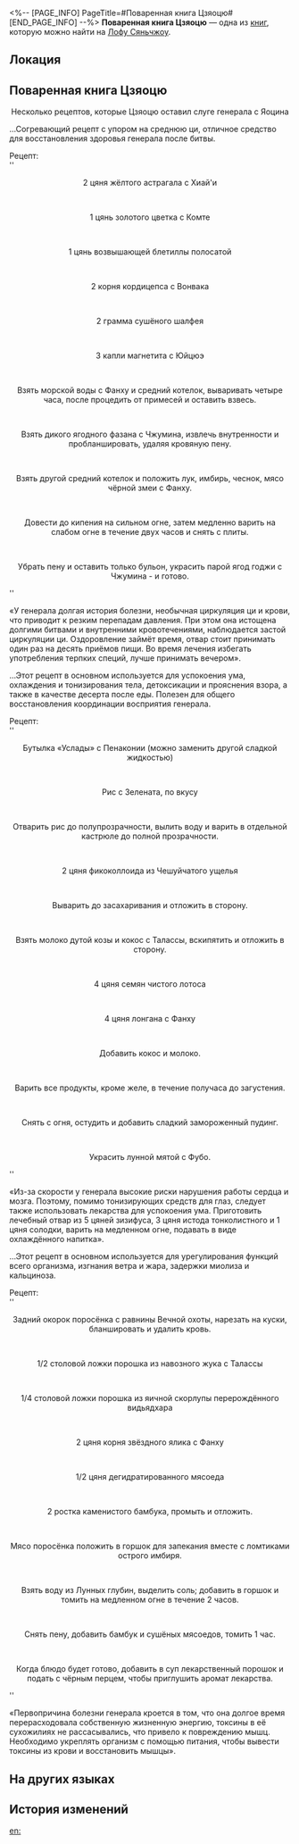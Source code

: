 <%-- [PAGE_INFO]
PageTitle=#Поваренная книга Цзяоцю#
[END_PAGE_INFO] --%>
{{Дополнить}}
{{Книга Инфобокс
|id           = 388
|partIds      = 190683
|Название     = 
|Изображение  = Иконка рукописи с Лофу Сяньчжоу 3.png
|Мир          = Лофу Сяньчжоу
|Томов        = 1
|Автор        = <!--нужно добавить-->
|Описание     = Несколько рецептов, которые Цзяоцю оставил слуге генерала с Яоцина (или меню, или и то, и другое).
|Том1         = {{tx}}
|Источник1    = {{tx|Отсутствует источник}}
|Персонажи    = 
|Фракции      = 
}}
'''Поваренная книга Цзяоцю''' — одна из [[Книги|книг]], которую можно найти на [[Лофу Сяньчжоу]].

==Локация==
{{Отметка карты|<!--название карты-->|<!--id отметки-->}}

==Поваренная книга Цзяоцю==
<div align="center">Несколько рецептов, которые Цзяоцю оставил слуге генерала с Яоцина</div>

...Согревающий рецепт с упором на среднюю ци, отличное средство для восстановления здоровья генерала после битвы.

Рецепт:<br />
''<div align="center">2 цяня жёлтого астрагала с Хиай'и</div>''<br />
''<div align="center">1 цянь золотого цветка с Комте</div>''<br />
''<div align="center">1 цянь возвышающей блетиллы полосатой</div>''<br />
''<div align="center">2 корня кордицепса с Вонвака</div>''<br />
''<div align="center">2 грамма сушёного шалфея</div>''<br />
''<div align="center">3 капли магнетита с Юйцюэ</div>''<br />
''<div align="center">Взять морской воды с Фанху и средний котелок, вываривать четыре часа, после процедить от примесей и оставить взвесь.</div>''<br />
''<div align="center">Взять дикого ягодного фазана с Чжумина, извлечь внутренности и пробланшировать, удаляя кровяную пену.</div>''<br />
''<div align="center">Взять другой средний котелок и положить лук, имбирь, чеснок, мясо чёрной змеи с Фанху.</div>''<br />
''<div align="center">Довести до кипения на сильном огне, затем медленно варить на слабом огне в течение двух часов и снять с плиты.</div>''<br />
''<div align="center">Убрать пену и оставить только бульон, украсить парой ягод годжи с Чжумина - и готово.</div>''

«У генерала долгая история болезни, необычная циркуляция ци и крови, что приводит к резким перепадам давления. При этом она истощена долгими битвами и внутренними кровотечениями, наблюдается застой циркуляции ци. Оздоровление займёт время, отвар стоит принимать один раз на десять приёмов пищи. Во время лечения избегать употребления терпких специй, лучше принимать вечером».


...Этот рецепт в основном используется для успокоения ума, охлаждения и тонизирования тела, детоксикации и прояснения взора, а также в качестве десерта после еды. Полезен для общего восстановления координации восприятия генерала.

Рецепт:<br />
''<div align="center">Бутылка «Услады» с Пенаконии (можно заменить другой сладкой жидкостью)</div>''<br />
''<div align="center">Рис с Зелената, по вкусу</div>''<br />
''<div align="center">Отварить рис до полупрозрачности, вылить воду и варить в отдельной кастрюле до полной прозрачности.</div>''<br />
''<div align="center">2 цяня фикоколлоида из Чешуйчатого ущелья</div>''<br />
''<div align="center">Выварить до засахаривания и отложить в сторону.</div>''<br />
''<div align="center">Взять молоко дутой козы и кокос с Талассы, вскипятить и отложить в сторону.</div>''<br />
''<div align="center">4 цяня семян чистого лотоса</div>''<br />
''<div align="center">4 цяня лонгана с Фанху</div>''<br />
''<div align="center">Добавить кокос и молоко.</div>''<br />
''<div align="center">Варить все продукты, кроме желе, в течение получаса до загустения.</div>''<br />
''<div align="center">Снять с огня, остудить и добавить сладкий замороженный пудинг.</div>''<br />
''<div align="center">Украсить лунной мятой с Фубо.</div>''


«Из-за скорости у генерала высокие риски нарушения работы сердца и мозга. Поэтому, помимо тонизирующих средств для глаз, следует также использовать лекарства для успокоения ума. Приготовить лечебный отвар из 5 цяней зизифуса, 3 цяня истода тонколистного и 1 цяня солодки, варить на медленном огне, подавать в виде охлаждённого напитка».


...Этот рецепт в основном используется для урегулирования функций всего организма, изгнания ветра и жара, задержки миолиза и кальциноза.

Рецепт:<br />
''<div align="center">Задний окорок поросёнка с равнины Вечной охоты, нарезать на куски, бланшировать и удалить кровь.</div>''<br />
''<div align="center">1/2 столовой ложки порошка из навозного жука с Талассы</div>''<br />
''<div align="center">1/4 столовой ложки порошка из яичной скорлупы перерождённого видьядхара</div>''<br />
''<div align="center">2 цяня корня звёздного ялика с Фанху</div>''<br />
''<div align="center">1/2 цяня дегидратированного мясоеда</div>''<br />
''<div align="center">2 ростка каменистого бамбука, промыть и отложить.</div>''<br />
''<div align="center">Мясо поросёнка положить в горшок для запекания вместе с ломтиками острого имбиря.</div>''<br />
''<div align="center">Взять воду из Лунных глубин, выделить соль; добавить в горшок и томить на медленном огне в течение 2 часов.</div>''<br />
''<div align="center">Снять пену, добавить бамбук и сушёных мясоедов, томить 1 час.</div>''<br />
''<div align="center">Когда блюдо будет готово, добавить в суп лекарственный порошок и подать с чёрным перцем, чтобы приглушить аромат лекарства.</div>''


«Первопричина болезни генерала кроется в том, что она долгое время перерасходовала собственную жизненную энергию, токсины в её сухожилиях не рассасывались, что привело к повреждению мышц. Необходимо укреплять организм с помощью питания, чтобы вывести токсины из крови и восстановить мышцы».

==На других языках==
{{На других языках
|en   = Jiaoqiu's Consumable Prescription
|zhs  = 椒丘的食疗药方
|zht  = 椒丘的食療藥方
|ja   = 椒丘の食事療法に関する処方せん
|ko   = 초구의 식이 요법 처방전
|es   = Recetas comestibles de Jiaoqiu
|fr   = Succulentes prescriptions de Jiaoqiu
|ru   = Поваренная книга Цзяоцю
|th   = ใบสั่งยาโภชนบำบัดของ Jiaoqiu
|vi   = Phương Thuốc Thực Dưỡng Của Jiaoqiu
|de   = Verbrauchsgegenstände-Verschreibung von Jiaoqiu
|id   = Resep Makanan Penyembuh Jiaoqiu
|pt   = Prescrição de Consumíveis de Jiaoqiu
}}

==История изменений==
{{История изменений|3.5}}

[[en:]]